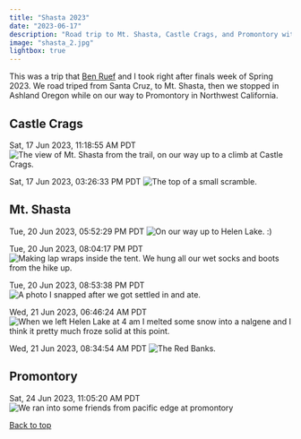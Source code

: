 ```yaml
---
title: "Shasta 2023"
date: "2023-06-17"
description: "Road trip to Mt. Shasta, Castle Crags, and Promontory with my friend Ben."
image: "shasta_2.jpg"
lightbox: true
---
```


This was a trip that [Ben Ruef](https://www.instagram.com/benruef) and I took right after finals week of Spring 2023. We road triped from Santa Cruz, to Mt. Shasta, then we stopped in Ashland Oregon while on our way to Promontory in Northwest California.

## Castle Crags

::: {.figure-container}
<span class="badge bg-info">Sat, 17 Jun 2023, 11:18:55 AM PDT</span>
![The view of Mt. Shasta from the trail, on our way up to a climb at Castle Crags.](shasta_1.jpg)
:::

::: {.figure-container}
<span class="badge bg-info">Sat, 17 Jun 2023, 03:26:33 PM PDT</span>
![The top of a small scramble.](shasta_7.jpg)
:::

## Mt. Shasta

::: {.figure-container}
<span class="badge bg-info">Tue, 20 Jun 2023, 05:52:29 PM PDT</span>
![On our way up to Helen Lake. :)](shasta_2.jpg)
:::

::: {.figure-container}
<span class="badge bg-info">Tue, 20 Jun 2023, 08:04:17 PM PDT</span>
![Making lap wraps inside the tent. We hung all our wet socks and boots from the hike up.](shasta_3.jpg)
:::

::: {.figure-container}
<span class="badge bg-info">Tue, 20 Jun 2023, 08:53:38 PM PDT</span>
![A photo I snapped after we got settled in and ate.](shasta_4.jpg)
:::

::: {.figure-container}
<span class="badge bg-info">Wed, 21 Jun 2023, 06:46:24 AM PDT</span>
![When we left Helen Lake at 4 am I melted some snow into a nalgene and I think it pretty much froze solid at this point.](shasta_5.jpg)
:::

::: {.figure-container}
<span class="badge bg-info">Wed, 21 Jun 2023, 08:34:54 AM PDT</span>
![The Red Banks.](shasta_6.jpg)
:::

## Promontory

::: {.figure-container}
<span class="badge bg-info">Sat, 24 Jun 2023, 11:05:20 AM PDT</span>
![We ran into some friends from pacific edge at promontory](shasta_8.jpg)
:::

<div class="btn-group-vertical">
  <a href="index.qmd" class="btn btn-primary" role="button">Back to top</a>
</div>
